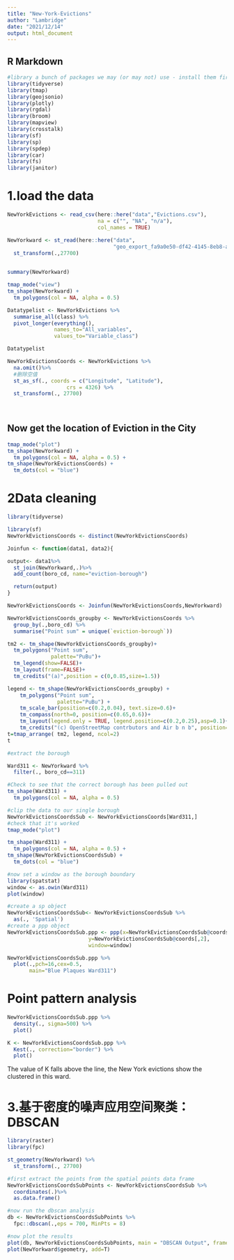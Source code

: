 ```yaml
---
title: "New-York-Evictions"
author: "Lambridge"
date: "2021/12/14"
output: html_document
---
```


## R Markdown

```r
#library a bunch of packages we may (or may not) use - install them first if not installed already. 
library(tidyverse)
library(tmap)
library(geojsonio)
library(plotly)
library(rgdal)
library(broom)
library(mapview)
library(crosstalk)
library(sf)
library(sp)
library(spdep)
library(car)
library(fs)
library(janitor)
```


# 1.load the data
```r
NewYorkEvictions <- read_csv(here::here("data","Evictions.csv"),
                             na = c("", "NA", "n/a"),
                             col_names = TRUE)
```

```r
NewYorkward <- st_read(here::here("data",
                                  "geo_export_fa9a0e50-df42-4145-8eb8-ab3c9d783141.shp")) %>%
  st_transform(.,27700)
  
```

```r
summary(NewYorkward)
```

```r
tmap_mode("view")
tm_shape(NewYorkward) +
  tm_polygons(col = NA, alpha = 0.5)

```
```r
Datatypelist <- NewYorkEvictions %>% 
  summarise_all(class) %>%
  pivot_longer(everything(), 
               names_to="All_variables", 
               values_to="Variable_class")

Datatypelist
```

```r
NewYorkEvictionsCoords <- NewYorkEvictions %>%
  na.omit()%>%
  #删除空值
  st_as_sf(., coords = c("Longitude", "Latitude"), 
                   crs = 4326) %>%
  st_transform(., 27700)
  
  
```

## Now get the location of Eviction in the City
```r
tmap_mode("plot")
tm_shape(NewYorkward) +
  tm_polygons(col = NA, alpha = 0.5) +
tm_shape(NewYorkEvictionsCoords) +
  tm_dots(col = "blue")

```
# 2Data cleaning
```r
library(tidyverse)

library(sf)
NewYorkEvictionsCoords <- distinct(NewYorkEvictionsCoords)
```

```r
Joinfun <- function(data1, data2){

output<- data1%>%
  st_join(NewYorkward,.)%>%
  add_count(boro_cd, name="eviction-borough") 

  return(output)
}
```


```r
NewYorkEvictionsCoords <- Joinfun(NewYorkEvictionsCoords,NewYorkward)
```

```r
NewYorkEvictionsCoords_groupby <- NewYorkEvictionsCoords %>% 
  group_by(.,boro_cd) %>%
  summarise("Point sum" = unique(`eviction-borough`))
```

```r
tm2 <- tm_shape(NewYorkEvictionsCoords_groupby)+
  tm_polygons("Point sum",
              palette="PuBu")+
  tm_legend(show=FALSE)+
  tm_layout(frame=FALSE)+
  tm_credits("(a)",position = c(0,0.85,size=1.5))

legend <- tm_shape(NewYorkEvictionsCoords_groupby) +
    tm_polygons("Point sum",
                palette="PuBu") +
    tm_scale_bar(position=c(0.2,0.04), text.size=0.6)+
    tm_compass(north=0, position=c(0.65,0.6))+
    tm_layout(legend.only = TRUE, legend.position=c(0.2,0.25),asp=0.1)+
    tm_credits("(c) OpenStreetMap contrbutors and Air b n b", position=c(0.0,0.0))
t=tmap_arrange( tm2, legend, ncol=2)
t
```

```r
#extract the borough

Ward311 <- NewYorkward %>%
  filter(., boro_cd==311)

#Check to see that the correct borough has been pulled out
tm_shape(Ward311) +
  tm_polygons(col = NA, alpha = 0.5)
```

```r
#clip the data to our single borough
NewYorkEvictionsCoordsSub <- NewYorkEvictionsCoords[Ward311,]
#check that it's worked
tmap_mode("plot")
```

```r
tm_shape(Ward311) +
  tm_polygons(col = NA, alpha = 0.5) +
tm_shape(NewYorkEvictionsCoordsSub) +
  tm_dots(col = "blue")
```

```r
#now set a window as the borough boundary
library(spatstat)
window <- as.owin(Ward311)
plot(window)
```
```r
#create a sp object
NewYorkEvictionsCoordsSub<- NewYorkEvictionsCoordsSub %>%
  as(., 'Spatial')
#create a ppp object
NewYorkEvictionsCoordsSub.ppp <- ppp(x=NewYorkEvictionsCoordsSub@coords[,1],
                          y=NewYorkEvictionsCoordsSub@coords[,2],
                          window=window)
```

```r
NewYorkEvictionsCoordsSub.ppp %>%
  plot(.,pch=16,cex=0.5, 
       main="Blue Plaques Ward311")
```
# Point pattern analysis
```r
NewYorkEvictionsCoordsSub.ppp %>%
  density(., sigma=500) %>%
  plot()
```

```r
K <- NewYorkEvictionsCoordsSub.ppp %>%
  Kest(., correction="border") %>%
  plot()
```
 The value of K falls above the line, the New York evictions show the clustered in this ward. 

# 3.基于密度的噪声应用空间聚类：DBSCAN


```r
library(raster)
library(fpc)
```

```r
st_geometry(NewYorkward) %>% 
  st_transform(., 27700)
```

```r
#first extract the points from the spatial points data frame
NewYorkEvictionsCoordsSubPoints <- NewYorkEvictionsCoordsSub %>%
  coordinates(.)%>%
  as.data.frame()

#now run the dbscan analysis
db <- NewYorkEvictionsCoordsSubPoints %>%
  fpc::dbscan(.,eps = 700, MinPts = 8)

#now plot the results
plot(db, NewYorkEvictionsCoordsSubPoints, main = "DBSCAN Output", frame = F)
plot(NewYorkward$geometry, add=T)
```

